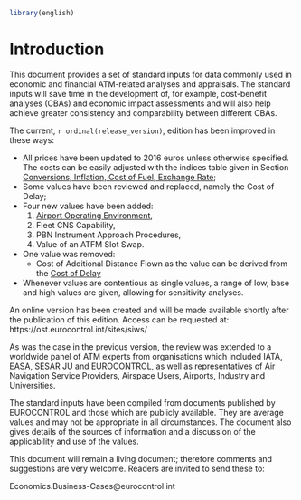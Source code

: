```r
library(english)
```

# Introduction {-}

This document provides a set of standard inputs for data commonly used in economic and financial
ATM-related analyses and appraisals. The standard inputs will save time in the development of, for
example, cost-benefit analyses (CBAs) and economic impact assessments and will also help achieve
greater consistency and comparability between different CBAs.

The current, `r ordinal(release_version)`, edition has been improved in these ways:

* All prices have been updated to 2016 euros unless otherwise specified. The costs can be easily
  adjusted with the indices table given in Section
  [Conversions, Inflation, Cost of Fuel, Exchange Rate](#conversions);
* Some values have been reviewed and replaced, namely the Cost of Delay;
* Four new values have been added:
  1. [Airport Operating Environment](#apt-ops-env),
  1. Fleet CNS Capability,
  1. PBN Instrument Approach Procedures,
  1. Value of an ATFM Slot Swap.
* One value was removed:
  - Cost of Additional Distance Flown as the value can be derived from
    the [Cost of Delay](#cost-of-delay)
* Whenever values are contentious as single values, a range of low, base and high values are
  given, allowing for sensitivity analyses.

An online version has been created and will be made available shortly after the publication of this
edition. Access can be requested at: https://ost.eurocontrol.int/sites/siws/

As was the case in the previous version, the review was extended to a worldwide panel of ATM
experts from organisations which included IATA, EASA, SESAR JU and EUROCONTROL, as well as
representatives of Air Navigation Service Providers, Airspace Users, Airports, Industry and
Universities.

The standard inputs have been compiled from documents published by EUROCONTROL and those
which are publicly available. They are average values and may not be appropriate in all
circumstances. The document also gives details of the sources of information and a discussion of the
applicability and use of the values.

This document will remain a living document; therefore comments and suggestions are very
welcome. Readers are invited to send these to:

Economics.Business-Cases@eurocontrol.int